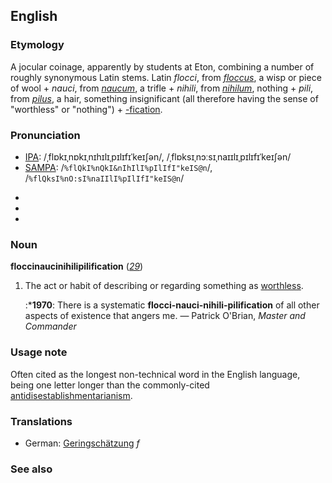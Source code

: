 ==English==
===Etymology===
A jocular coinage, apparently by students at Eton, combining a number of roughly synonymous Latin stems.  Latin ''flocci'', from ''[[floccus]]'', a wisp or piece of wool + ''nauci'', from ''[[naucum]]'', a trifle + ''nihili'', from ''[[nihilum]]'', nothing + ''pili'', from ''[[pilus]]'', a hair, something insignificant (all therefore having the sense of "worthless" or "nothing") + [[-fication]].

===Pronunciation===
*[[IPA]]: /ˌflɒkɪˌnɒkɪˌnɪhɪlɪˌpɪlɪfɪˈkeɪʃən/, /ˌflɒksɪˌnɔːsɪˌnaɪɪlɪˌpɪlɪfɪˈkeɪʃən/
*[[SAMPA]]: /<tt>%flQkI%nQkI&nIhIlI%pIlIfI"keIS@n</tt>/, /<tt>%flQksI%nO:sI%naIIlI%pIlIfI"keIS@n</tt>/

*{{audio|en-us-floccinaucinihilipilification.ogg|Audio 1 (US)}}
*{{audio|en-us-floccinaucinihilipilification_2.ogg|Audio 2 (US)}}
*{{audio|en-uk-floccinaucinihilipilification.ogg|Audio (UK)}}

===Noun===
'''floccinaucinihilipilification''' (''[[29]]'')

#The act or habit of describing or regarding something as [[worthless]].
#:*'''1970''': There is a systematic '''flocci-nauci-nihili-pilification''' of all other aspects of existence that angers me. — Patrick O'Brian, ''Master and Commander''

===Usage note===
Often cited as the longest non-technical word in the English language, being one letter longer than the commonly-cited [[antidisestablishmentarianism]].

===Translations===
*German: [[Geringschätzung]] ''f''

===See also===
{{wikipedia}}
{{wikiquote}}